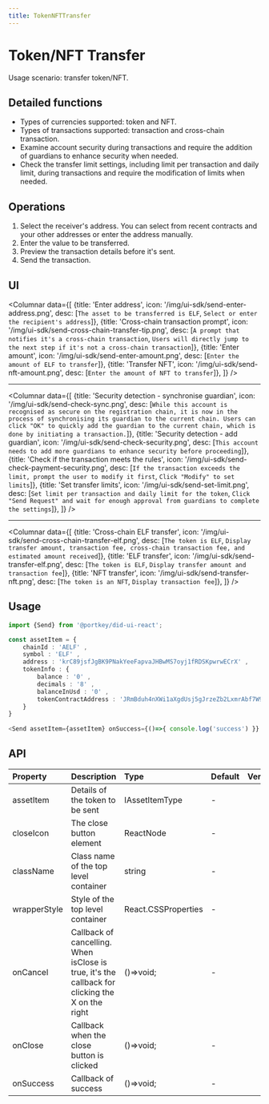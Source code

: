 ```yaml
---
title: TokenNFTTransfer
---
```



# Token/NFT Transfer

Usage scenario: transfer token/NFT.

## Detailed functions

- Types of currencies supported: token and NFT.
- Types of transactions supported: transaction and cross-chain transaction.
- Examine account security during transactions and require the addition of guardians to enhance security when needed.
- Check the transfer limit settings, including limit per transaction and daily limit, during transactions and require the modification of limits when needed.


## Operations

1.  Select the receiver's address. You can select from recent contracts and your other addresses or enter the address manually.
2.  Enter the value to be transferred.
3.  Preview the transaction details before it's sent.
4.  Send the transaction.

## UI

<Columnar data={[
  {title: 'Enter address', icon: '/img/ui-sdk/send-enter-address.png', desc: [`The asset to be transferred is ELF`, `Select or enter the recipient's address`]},
  {title: 'Cross-chain transaction prompt', icon: '/img/ui-sdk/send-cross-chain-transfer-tip.png', desc: [`A prompt that notifies it's a cross-chain transaction`, `Users will directly jump to the next step if it's not a cross-chain transaction`]},
  {title: 'Enter amount', icon: '/img/ui-sdk/send-enter-amount.png', desc: [`Enter the amount of ELF to transfer`]},
  {title: 'Transfer NFT', icon: '/img/ui-sdk/send-nft-amount.png', desc: [`Enter the amount of NFT to transfer`]},
  ]} 
/>

---

<Columnar data={[
  {title: 'Security detection - synchronise guardian', icon: '/img/ui-sdk/send-check-sync.png', desc: [`While this account is recognised as secure on the registration chain, it is now in the process of synchronising its guardian to the current chain. Users can click "OK" to quickly add the guardian to the current chain, which is done by initiating a transaction.`]},
  {title: 'Security detection - add guardian', icon: '/img/ui-sdk/send-check-security.png', desc: [`This account needs to add more guardians to enhance security before proceeding`]},
  {title: 'Check if the transaction meets the rules', icon: '/img/ui-sdk/send-check-payment-security.png', desc: [`If the transaction exceeds the limit, prompt the user to modify it first`, `Click "Modify" to set limits`]},
  {title: 'Set transfer limits', icon: '/img/ui-sdk/send-set-limit.png', desc: [`Set limit per transaction and daily limit for the token`, `Click "Send Request" and wait for enough approval from guardians to complete the settings`]},
  ]} 
/>

---

<Columnar data={[
  {title: 'Cross-chain ELF transfer', icon: '/img/ui-sdk/send-cross-chain-transfer-elf.png', desc: [`The token is ELF`, `Display transfer amount, transaction fee, cross-chain transaction fee, and estimated amount received`]},
  {title: 'ELF transfer', icon: '/img/ui-sdk/send-transfer-elf.png', desc: [`The token is ELF`, `Display transfer amount and transaction fee`]},
  {title: 'NFT transfer', icon: '/img/ui-sdk/send-transfer-nft.png', desc: [`The token is an NFT`, `Display transaction fee`]},
  ]} 
/>

## Usage

```typescript
import {Send} from '@portkey/did-ui-react';

const assetItem = {
    chainId : 'AELF' ,
    symbol : 'ELF' ,
    address : 'krC89jsfJgBK9PNakYeeFapvaJHBwMS7oyj1fRDSKpwrwECrX' ,
    tokenInfo : {
        balance : '0' ,
        decimals : '8' ,
        balanceInUsd : '0' ,
        tokenContractAddress : 'JRmBduh4nXWi1aXgdUsj5gJrzeZb2LxmrAbf7W99faZSvoAaE' ,
    }
}
    
<Send assetItem={assetItem} onSuccess={()=>{ console.log('success') }} />
```

## API

| Property     | Description                                                                                                   | Type                | Default       | Version |
| :----------- | :------------------------------------------------------------------------------------------------------------ | :------------------ | :------------ | :------ |
| assetItem    | Details of the token to be sent                                                                               | IAssetItemType      | -             |         |
| closeIcon    | The close button element                                                                                      | ReactNode           | -             |         |
| className    | Class name of the top level container                                                                         | string              | -             |         |
| wrapperStyle | Style of the top level container                                                                              | React.CSSProperties | -             |         |
| onCancel     | Callback of cancelling. When isClose is true, it's the callback for clicking the X on the right               | ()=>void;           | -             |         |
| onClose      | Callback when the close button is clicked                                                                     | ()=>void;           | -             |         |
| onSuccess    | Callback of success                                                                                           | ()=>void;           | -             |         |